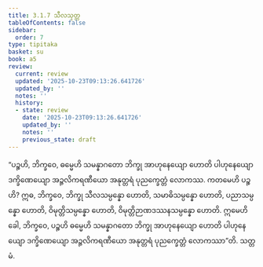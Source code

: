 ```yaml
---
title: 3.1.7 သီလသုတ္တ
tableOfContents: false
sidebar:
  order: 7
type: tipitaka
basket: su
book: a5
review:
  current: review
  updated: '2025-10-23T09:13:26.641726'
  updated_by: ''
  notes: ''
  history:
  - state: review
    date: '2025-10-23T09:13:26.641726'
    updated_by: ''
    notes: ''
    previous_state: draft
---
```



<ReviewStatus review={frontmatter.review} showDetails={true} />

<HypothesisAnnotation frontmatter={frontmatter} />

<DynamicBreadcrumb />

<Division number="107" book="a5" e="ch" v="16" p="118">

<Paragraph number="649" book="a5">
“ပဉ္စဟိ, ဘိက္ခဝေ, ဓမ္မေဟိ သမန္နာဂတော ဘိက္ခု အာဟုနေယျော ဟောတိ ပါဟုနေယျော ဒက္ခိဏေယျော အဉ္ဇလိကရဏီယော အနုတ္တရံ ပုညက္ခေတ္တံ လောကဿ.
</Paragraph>

<Paragraph number="650" book="a5">
ကတမေဟိ ပဉ္စဟိ? ဣဓ, ဘိက္ခဝေ, ဘိက္ခု သီလသမ္ပန္နော ဟောတိ, သမာဓိသမ္ပန္နော ဟောတိ, ပညာသမ္ပန္နော ဟောတိ, ဝိမုတ္တိသမ္ပန္နော ဟောတိ, ဝိမုတ္တိဉာဏဒဿနသမ္ပန္နော ဟောတိ.
</Paragraph>

<Paragraph number="651" book="a5">
ဣမေဟိ ခေါ, ဘိက္ခဝေ, ပဉ္စဟိ ဓမ္မေဟိ သမန္နာဂတော ဘိက္ခု အာဟုနေယျော ဟောတိ ပါဟုနေယျော ဒက္ခိဏေယျော အဉ္ဇလိကရဏီယော အနုတ္တရံ ပုညက္ခေတ္တံ လောကဿာ”တိ.

</Paragraph>
</Division>

<Paragraph number="652" type="center" book="a5">
သတ္တမံ.
</Paragraph>